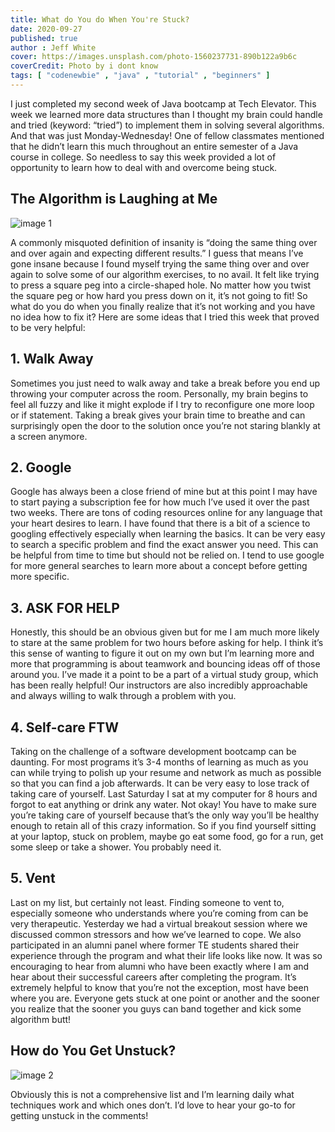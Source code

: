 ```yaml
---
title: What do You do When You're Stuck?  
date: 2020-09-27
published: true
author : Jeff White
cover: https://images.unsplash.com/photo-1560237731-890b122a9b6c
coverCredit: Photo by i dont know
tags: [ "codenewbie" , "java" , "tutorial" , "beginners" ]
---
```


I just completed my second week of Java bootcamp at Tech Elevator. This week we learned more data structures than I thought my brain could handle and tried (keyword: “tried”) to implement them in solving several algorithms. And that was just Monday-Wednesday! One of fellow classmates mentioned that he didn’t learn this much throughout an entire semester of a Java course in college. So needless to say this week provided a lot of opportunity to learn how to deal with and overcome being stuck. 

## The Algorithm is Laughing at Me 

![image 1](https://res.cloudinary.com/practicaldev/image/fetch/s--SEss2EEM--/c_limit%2Cf_auto%2Cfl_progressive%2Cq_auto%2Cw_880/https://dev-to-uploads.s3.amazonaws.com/i/ytjaeue73ullsjqkxeur.jpg)

A commonly misquoted definition of insanity is “doing the same thing over and over again and expecting different results.” I guess that means I’ve gone insane because I found myself trying the same thing over and over again to solve some of our algorithm exercises, to no avail. It felt like trying to press a square peg into a circle-shaped hole. No matter how you twist the square peg or how hard you press down on it, it’s not going to fit! So what do you do when you finally realize that it’s not working and you have no idea how to fix it? Here are some ideas that I tried this week that proved to be very helpful:

## 1. Walk Away 

Sometimes you just need to walk away and take a break before you end up throwing your computer across the room. Personally, my brain begins to feel all fuzzy and like it might explode if I try to reconfigure one more loop or if statement. Taking a break gives your brain time to breathe and can surprisingly open the door to the solution once you’re not staring blankly at a screen anymore. 

## 2. Google 

Google has always been a close friend of mine but at this point I may have to start paying a subscription fee for how much I’ve used it over the past two weeks. There are tons of coding resources online for any language that your heart desires to learn. I have found that there is a bit of a science to googling effectively especially when learning the basics. It can be very easy to search a specific problem and find the exact answer you need. This can be helpful from time to time but should not be relied on. I tend to use google for more general searches to learn more about a concept before getting more specific. 

## 3. ASK FOR HELP

Honestly, this should be an obvious given but for me I am much more likely to stare at the same problem for two hours before asking for help. I think it’s this sense of wanting to figure it out on my own but I’m learning more and more that programming is about teamwork and bouncing ideas off of those around you. I’ve made it a point to be a part of a virtual study group, which has been really helpful! Our instructors are also incredibly approachable and always willing to walk through a problem with you.

## 4. Self-care FTW

Taking on the challenge of a software development bootcamp can be daunting. For most programs it’s 3-4 months of learning as much as you can while trying to polish up your resume and network as much as possible so that you can find a job afterwards. It can be very easy to lose track of taking care of yourself. Last Saturday I sat at my computer for 8 hours and forgot to eat anything or drink any water. Not okay! You have to make sure you’re taking care of yourself because that’s the only way you’ll be healthy enough to retain all of this crazy information. So if you find yourself sitting at your laptop, stuck on problem, maybe go eat some food, go for a run, get some sleep or take a shower. You probably need it.

## 5. Vent

Last on my list, but certainly not least. Finding someone to vent to, especially someone who understands where you’re coming from can be very therapeutic. Yesterday we had a virtual breakout session where we discussed common stressors and how we’ve learned to cope. We also participated in an alumni panel where former TE students shared their experience through the program and what their life looks like now. It was so encouraging to hear from alumni who have been exactly where I am and hear about their successful careers after completing the program. It’s extremely helpful to know that you’re not the exception, most have been where you are. Everyone gets stuck at one point or another and the sooner you realize that the sooner you guys can band together and kick some algorithm butt!

## How do You Get Unstuck? 

![image 2](https://res.cloudinary.com/practicaldev/image/fetch/s--fkkby5PF--/c_limit%2Cf_auto%2Cfl_progressive%2Cq_auto%2Cw_880/https://dev-to-uploads.s3.amazonaws.com/i/7qnhty5wn8d2pbif5ehx.jpeg)

Obviously this is not a comprehensive list and I’m learning daily what techniques work and which ones don’t. I’d love to hear your go-to for getting unstuck in the comments!

